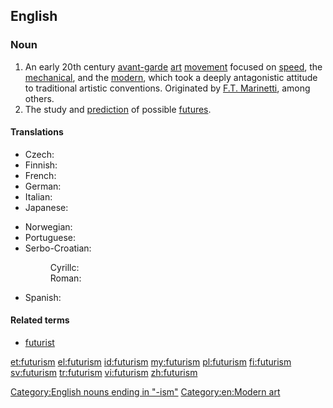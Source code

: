 ==English==

===Noun===
{{en-noun|-}}

# An early 20th century [[avant-garde]] [[art]] [[movement]] focused on [[speed]], the [[mechanical]], and the [[modern]], which took a deeply antagonistic attitude to traditional artistic conventions. Originated by [[Wikipedia:Filippo Tommaso Marinetti|F.T. Marinetti]], among others.
# The study and [[prediction]] of possible [[future]]s.

====Translations====
{{trans-top|}}
* Czech: {{t-|cs|futurismus|m}}
* Finnish: {{t-|fi|futurismi}}
* French: {{t|fr|futurisme|m}}
* German: {{t-|de|Futurismus|m}}
* Italian: {{t+|it|futurismo}}
* Japanese: {{t|ja|未来派|sc=Jpan}}
{{trans-mid}}
* Norwegian: {{t|no|futurisme|m}}
* Portuguese: {{t-|pt|futurismo}}
* Serbo-Croatian:
*: Cyrillc: {{t|sh|футуризам|m}}
*: Roman: {{t|sh|futurizam|m}}
* Spanish: {{t-|es|futurismo}}
{{trans-bottom}}

====Related terms====
* [[futurist]]

[[Category:English nouns ending in "-ism"]]
[[Category:en:Modern art]]

[[et:futurism]]
[[el:futurism]]
[[id:futurism]]
[[my:futurism]]
[[pl:futurism]]
[[fi:futurism]]
[[sv:futurism]]
[[tr:futurism]]
[[vi:futurism]]
[[zh:futurism]]